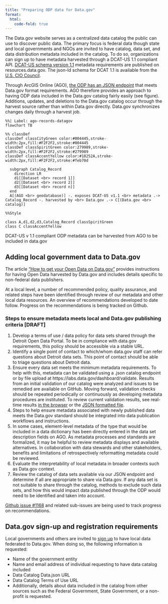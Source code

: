 ```yaml
---
title: "Preparing ODP data for Data.gov"
format: 
  html:
    code-fold: true
---
```



The Data.gov website serves as a centralized data catalog the public can use to discover public data. The primary focus is federal data though state and local governments and NGOs are invited to have catalog, data set, and data distribution metadata included in the catalog. To do so, organizations can sign up to have metadata harvested through a DCAT-US 1.1 compliant API. [DCAT-US schema version 1.1](https://resources.data.gov/resources/dcat-us/) metadata requirements are published on resources.data.gov. The json-ld schema for DCAT 1.1 is available from the [U.S. CIO Council](https://project-open-data.cio.gov/v1.1/schema/catalog.jsonld).


Through ArcGIS Online (AGO), [the ODP has an JSON endpoint](https://data.detroitmi.gov//api/feed/dcat-us/1.1.json) that meets Data.gov format requirements. AGO therefore provides an approach to having ODP data included in the Data.gov catalog fairly easily (see figure). Additions, updates, and deletions to the Data.gov catalog occur through the harvest source rather than within Data.gov directly. Data.gov synchronizes changes daily through a harvest job.


::: {fig-ago-records-datagov}

```mermaid
%%| Label: ago-records-datagov
flowchart TB

%% classDef
classDef classCityGreen color:#004445,stroke-width:2px,fill:#F2F2F2,stroke:#004445
classDef classSpiritGreen color:279989,stroke-width:2px,fill:#F2F2F2,stroke:#279989
classDef classAccentYellow color:#18252A,stroke-width:2px,fill:#F2F2F2,stroke:#feb70d

  subgraph Catalog_Record
    direction LR
    d1[[Dataset <br> record 1]]
    d2[[Dataset <br> record 2]]
    d3[[Dataset <br> record n]]
  end  
  A[(AGO <br> geodatabase)] -. exposes DCAT-US v1.1 <br> metadata .-> Catalog_Record -. harvested by <br> Data.gov .-> C[(Data.gov <br> catalog)]

%%Style

class A,d1,d2,d3,Catalog_Record classSpiritGreen
class C classAccentYellow
```

DCAT-US v 1.1 compliant ODP metadata can be harvested from AGO to be included in data.gov 

::: 

## Adding local government data to Data.gov


The article ["How to get your Open Data on Data.gov"](https://resources.data.gov/resources/data-gov-open-data-howto/) provides instructions for having Open Data harvested by Data.gov and includes details specific to non-federal data publishers.

At a local level, a number of recommended policy, quality assurance, and related steps have been identified through review of our metadata and other local data resources. An overview of recommendations developed to date follow. Progress on the recommendations is being tracked on Github.

### Steps to ensure metadata meets local and Data.gov publishing criteria [DRAFT]

1. Develop a terms of use / data policy for data sets shared through the Detroit Open Data Portal. To be in compliance with data.gov requirements, this policy should be accessible via a stable URL. 
2. Identify a single point of contact to which/whom data.gov staff can refer questions about Detroit data sets. This point of contact should be able to triage questions about Detroit data.
3. Ensure every data set meets the minimum metadata requirements. To help with this, metadata can be validated using a .json catalog endpoint or by file upload at https://labs.data.gov/dashboard/validate. Results from an initial validation of our catalog were analyzed and issues to be remedied are available on GitHub. Moving forward, validation checks should be repeated periodically or continuously as developing metadata procedures are instituted. To review current validation results, see real-time results [in the browser](https://dashboard.data.gov/validate?schema=non-federal-v1.1&output=browser&datajson_url=https%3A%2F%2Fdata.detroitmi.gov%2F%2Fapi%2Ffeed%2Fdcat-us%2F1.1.json&qa=true) or the [JSON formatted file](https://dashboard.data.gov/validate?schema=non-federal-v1.1&output=json&datajson_url=https%3A%2F%2Fdata.detroitmi.gov%2F%2Fapi%2Ffeed%2Fdcat-us%2F1.1.json&qa=true). 
4. Steps to help ensure metadata associated with newly published data meets the Data.gov standard should be integrated into data publication workflows and instructions.
5. In some cases, element-level metadata of the type that would be included in a data dictionary has been directly entered in the data set description fields on AGO. As metadata processes and standards are formalized, it may be helpful to review metadata displays and available alternatives. In collaboration with data stewards and other stakeholders, benefits and limitations of retrospectively reformatting metadata could be reviewed. 
6. Evaluate the interpretability of local metadata in broader contexts such as Data.gov context.
7. Review the catalog of data sets available via our JSON endpoint and determine if all are appropriate to share via Data.gov. If any data set is not suitable to share through the catalog, methods to exclude such data sets, and how this would impact data published through the ODP would need to be identified and taken into account. 

::: {.callout-tip}
[Github issue #1168](https://github.com/CityOfDetroit/data-engineering/issues/1168) and related sub-issues are being used to track progress on recommendations.
:::


## Data.gov sign-up and registration requirements

Local governments and others are invited to [sign up](https://data.gov/local/add/) to have local data federated to Data.gov. When doing so, the following information is requested:

- Name of the government entity
- Name and email address of individual requesting to have data catalog included
- Data Catalog Data.json URL
- Data Catalog Terms of Use URL
- Additionally, details about data included in the catalog from other sources such as the Federal Government, State Government, or a non-profit is requested.



